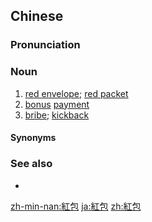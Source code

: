 {{also|红包}}
==Chinese==
{{zh-forms|s=红包}}
{{wikipedia|red envelope}}

===Pronunciation===
{{zh-pron
|m=hóngbāo
|c=hung4 baau1
|h=pfs=fùng-pâu
|mn=âng-pau
|cat=n
}}

===Noun===
{{zh-noun}}

# [[red envelope]]; [[red packet]] {{gloss|[[monetary]] [[gift]] which is given during [[holiday]]s or [[special]] [[occasion]]s, such as the [[Chinese New Year]]}}
# [[bonus]] [[payment]]
# [[bribe]]; [[kickback]]

====Synonyms====
{{zh-dial}}

===See also===
* {{l|ar|عِيدِيَّة}}

[[zh-min-nan:紅包]]
[[ja:紅包]]
[[zh:紅包]]